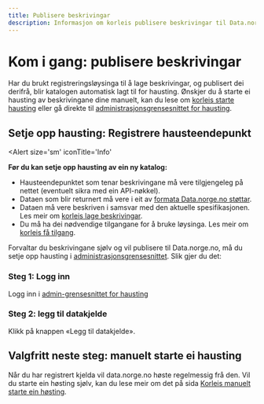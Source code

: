 ```yaml
---
title: Publisere beskrivingar
description: Informasjon om korleis publisere beskrivingar til Data.norge.no.
---
```


# Kom i gang: publisere beskrivingar

Har du brukt registreringsløysinga til å lage beskrivingar, og publisert dei derifrå, blir katalogen automatisk lagt til for hausting.
Ønskjer du å starte ei hausting av beskrivingane dine manuelt, kan du lese om [korleis starte hausting](/docs/sharing-data/publishing-data-descriptions/4-triggering-harvest) eller gå direkte til [administrasjonsgrensesnittet for hausting](https://admin.fellesdatakatalog.digdir.no/data-sources).

## Setje opp hausting: Registrere hausteendepunkt

<Alert
    size='sm'
    iconTitle='Info'
>
**Før du kan setje opp hausting av ein ny katalog:**

-   Hausteendepunktet som tenar beskrivingane må vere tilgjengeleg på nettet (eventuelt sikra med ein API-nøkkel).
-   Dataen som blir returnert må vere i eit av [formata Data.norge.no støttar](/docs/sharing-data/publishing-data-descriptions/1-creating-descriptions-self).
-   Dataen må vere beskriven i samsvar med den aktuelle spesifikasjonen. Les meir om [korleis lage beskrivingar](/docs/sharing-data/publishing-data-descriptions/1-creating-descriptions-self).
-   Du må ha dei nødvendige tilgangane for å bruke løysinga. Les meir om [korleis få tilgang](/docs/sharing-data/login-and-access).

</Alert>

Forvaltar du beskrivingane sjølv og vil publisere til Data.norge.no, må du setje opp hausting i [administrasjonsgrensesnittet](https://admin.fellesdatakatalog.digdir.no/data-sources). Slik gjer du det:

### Steg 1: Logg inn

Logg inn i [admin-grensesnittet for hausting](https://admin.fellesdatakatalog.digdir.no/data-sources)

### Steg 2: legg til datakjelde

Klikk på knappen «Legg til datakjelde».

## Valgfritt neste steg: manuelt starte ei hausting

Når du har registrert kjelda vil data.norge.no høste regelmessig frå den.
Vil du starte ein høsting sjølv, kan du lese meir om det på sida [Korleis manuelt starte ein høsting](/docs/sharing-data/publishing-data-descriptions/4-triggering-harvest).
